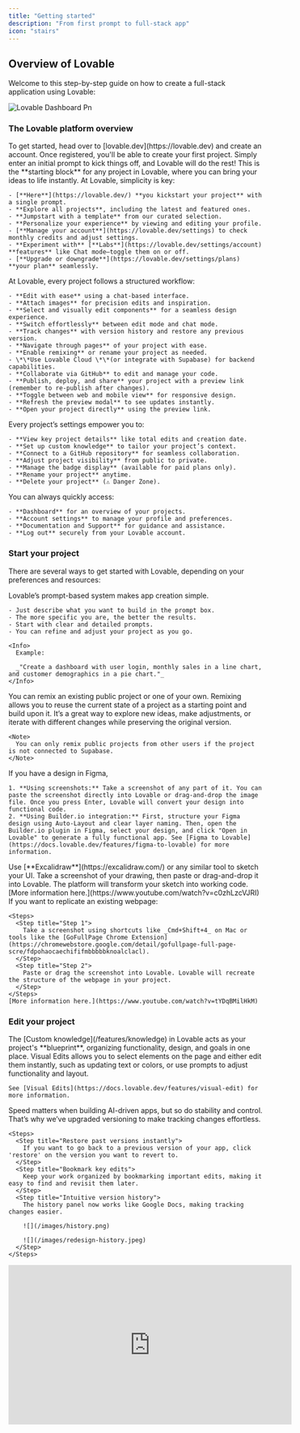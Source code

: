 ```yaml
---
title: "Getting started"
description: "From first prompt to full-stack app"
icon: "stairs"
---
```


## Overview of Lovable

Welcome to this step-by-step guide on how to create a full-stack application using Lovable:

![Lovable Dashboard Pn](/images/lovable-dashboard.png)

### The Lovable platform overview

<AccordionGroup>
  <Accordion title="Create your first project">
    <Steps>
      <Step title="Step 1">
        To get started, head over to [lovable.dev](https://lovable.dev) and create an account. Once registered, you'll be able to create your first project.
      </Step>
      <Step title="Step 2">
        Simply enter an initial prompt to kick things off, and Lovable will do the rest! This is the **starting block** for any project in Lovable, where you can bring your ideas to life instantly.
      </Step>
    </Steps>
  </Accordion>
  <Accordion title="Lovable dashboard">
    At Lovable, simplicity is key:

    - [**Here**](https://lovable.dev/) **you kickstart your project** with a single prompt.
    - **Explore all projects**, including the latest and featured ones.
    - **Jumpstart with a template** from our curated selection.
    - **Personalize your experience** by viewing and editing your profile.
    - [**Manage your account**](https://lovable.dev/settings) to check monthly credits and adjust settings.
    - **Experiment with** [**Labs**](https://lovable.dev/settings/account) **features** like Chat mode—toggle them on or off.
    - [**Upgrade or downgrade**](https://lovable.dev/settings/plans) **your plan** seamlessly.
  </Accordion>
  <Accordion title="Project overview">
    At Lovable, every project follows a structured workflow:

    - **Edit with ease** using a chat-based interface.
    - **Attach images** for precision edits and inspiration.
    - **Select and visually edit components** for a seamless design experience.
    - **Switch effortlessly** between edit mode and chat mode.
    - **Track changes** with version history and restore any previous version.
    - **Navigate through pages** of your project with ease.
    - **Enable remixing** or rename your project as needed.
    - \*\*Use Lovable Cloud \*\*(or integrate with Supabase) for backend capabilities.
    - **Collaborate via GitHub** to edit and manage your code.
    - **Publish, deploy, and share** your project with a preview link (remember to re-publish after changes).
    - **Toggle between web and mobile view** for responsive design.
    - **Refresh the preview modal** to see updates instantly.
    - **Open your project directly** using the preview link.
  </Accordion>
  <Accordion title="Project settings">
    Every project’s settings empower you to:

    - **View key project details** like total edits and creation date.
    - **Set up custom knowledge** to tailor your project’s context.
    - **Connect to a GitHub repository** for seamless collaboration.
    - **Adjust project visibility** from public to private.
    - **Manage the badge display** (available for paid plans only).
    - **Rename your project** anytime.
    - **Delete your project** (⚠️ Danger Zone).
  </Accordion>
  <Accordion title="Project quick access">
    You can always quickly access:

    - **Dashboard** for an overview of your projects.
    - **Account settings** to manage your profile and preferences.
    - **Documentation and Support** for guidance and assistance.
    - **Log out** securely from your Lovable account.
  </Accordion>
</AccordionGroup>

### Start your project

There are several ways to get started with Lovable, depending on your preferences and resources:

<AccordionGroup>
  <Accordion title="Prompt">
    Lovable’s prompt-based system makes app creation simple.

    - Just describe what you want to build in the prompt box.
    - The more specific you are, the better the results.
    - Start with clear and detailed prompts.
    - You can refine and adjust your project as you go.

    <Info>
      Example:

      _"Create a dashboard with user login, monthly sales in a line chart, and customer demographics in a pie chart."_
    </Info>
  </Accordion>
  <Accordion title="Remix an existing project">
    You can remix an existing public project or one of your own. Remixing allows you to reuse the current state of a project as a starting point and build upon it. It’s a great way to explore new ideas, make adjustments, or iterate with different changes while preserving the original version.

    <Note>
      You can only remix public projects from other users if the project is not connected to Supabase.
    </Note>
  </Accordion>
  <Accordion title="Using Figma">
    If you have a design in Figma,

    1. **Using screenshots:** Take a screenshot of any part of it. You can paste the screenshot directly into Lovable or drag-and-drop the image file. Once you press Enter, Lovable will convert your design into functional code.
    2. **Using Builder.io integration:** First, structure your Figma design using Auto-Layout and clear layer naming. Then, open the Builder.io plugin in Figma, select your design, and click "Open in Lovable" to generate a fully functional app. See [Figma to Lovable](https://docs.lovable.dev/features/figma-to-lovable) for more information.
  </Accordion>
  <Accordion title="Using a sketch">
    <Steps>
      <Step title="Step 1">
        Use [**Excalidraw**](https://excalidraw.com/) or any similar tool to sketch your UI.
      </Step>
      <Step title="Step 2">
        Take a screenshot of your drawing, then paste or drag-and-drop it into Lovable. The platform will transform your sketch into working code.
      </Step>
    </Steps>
    [More information here.](https://www.youtube.com/watch?v=c0zhLzcVJRI)
  </Accordion>
  <Accordion title="Cloning a website or application">
    If you want to replicate an existing webpage:

    <Steps>
      <Step title="Step 1">
        Take a screenshot using shortcuts like _Cmd+Shift+4_ on Mac or tools like the [GoFullPage Chrome Extension](https://chromewebstore.google.com/detail/gofullpage-full-page-scre/fdpohaocaechififmbbbbbknoalclacl).
      </Step>
      <Step title="Step 2">
        Paste or drag the screenshot into Lovable. Lovable will recreate the structure of the webpage in your project.
      </Step>
    </Steps>
    [More information here.](https://www.youtube.com/watch?v=tYDqBMilHkM)
  </Accordion>
</AccordionGroup>

### Edit your project

<AccordionGroup>
  <Accordion title="Add custom knowledge to your project">
    The [Custom knowledge](/features/knowledge) in Lovable acts as your project's **blueprint**, organizing functionality, design, and goals in one place.
  </Accordion>
  <Accordion title="Use Visual Edits">
    Visual Edits allows you to select elements on the page and either edit them instantly, such as updating text or colors, or use prompts to adjust functionality and layout.

    See [Visual Edits](https://docs.lovable.dev/features/visual-edit) for more information.
  </Accordion>
  <Accordion title="Revert a change">
    Speed matters when building AI-driven apps, but so do stability and control. That’s why we’ve upgraded versioning to make tracking changes effortless.

    <Steps>
      <Step title="Restore past versions instantly">
        If you want to go back to a previous version of your app, click 'restore' on the version you want to revert to.
      </Step>
      <Step title="Bookmark key edits">
        Keep your work organized by bookmarking important edits, making it easy to find and revisit them later.
      </Step>
      <Step title="Intuitive version history">
        The history panel now works like Google Docs, making tracking changes easier.

        ![](/images/history.png)

        ![](/images/redesign-history.jpeg)
      </Step>
    </Steps>
  </Accordion>
  <Accordion title="Add animation component with 21st dev">
    <iframe width="560" height="315" src="https://www.youtube.com/embed/MJ9pB741sXw?si=7vPZVpe0TyHIgTLp" title="YouTube video player" frameborder="0" allow="accelerometer; autoplay; clipboard-write; encrypted-media; gyroscope; picture-in-picture; web-share" referrerpolicy="strict-origin-when-cross-origin" allowfullscreen />
  </Accordion>
  <Accordion title="Add images to prompt">
    Attach images directly to the chat to add context to your prompts. This makes it easier to illustrate ideas or concepts that are better shown than described.

    <iframe width="100%" height="315" src="https://www.youtube.com/embed/uaGnrK5Dkkc" title="YouTube video player" frameborder="0" allow="accelerometer; autoplay; clipboard-write; encrypted-media; gyroscope; picture-in-picture" allowfullscreen />
  </Accordion>
  <Accordion title="Add a new page to your project">
    <iframe width="100%" height="315" src="https://www.youtube.com/embed/h6vnvFKzd0Y?si=cw_zapDQW3hQfVOc" title="YouTube video player" frameborder="0" allow="accelerometer; autoplay; clipboard-write; encrypted-media; gyroscope; picture-in-picture; web-share" referrerpolicy="strict-origin-when-cross-origin" allowfullscreen />
  </Accordion>
  <Accordion title="Refactor code">
    <iframe width="100%" height="315" src="https://www.youtube.com/embed/epVlkdNSVrs?si=ufy8WTXkPcpbhkW6" title="YouTube video player" frameborder="0" allow="accelerometer; autoplay; clipboard-write; encrypted-media; gyroscope; picture-in-picture; web-share" referrerpolicy="strict-origin-when-cross-origin" allowfullscreen />
  </Accordion>
  <Accordion title="Connect to GitHub">
    Integrate your project with GitHub to iterate on your application seamlessly. You can make code changes in GitHub or your preferred IDE while keeping everything in sync with Lovable.

    <iframe width="100%" height="315" src="https://www.youtube.com/embed/zgNkhU4SYgQ" title="YouTube video player" frameborder="0" allow="accelerometer; autoplay; clipboard-write; encrypted-media; gyroscope; picture-in-picture" allowfullscreen />

    See [GitHub integration](https://docs.lovable.dev/integrations/git-integration) for more information.
  </Accordion>
</AccordionGroup>

### Add fullstack capabilities to your project

<AccordionGroup>
  <Accordion title="Connect a backend">
    If you need to add backend capabilities to your application, you can:

    - Connect to Lovable's built-in backend -  [Lovable Cloud](https://docs.lovable.dev/features/cloud)
    - Use Lovable's native [Supabase integration](https://docs.lovable.dev/integrations/supabase)
  </Accordion>
  <Accordion title="Add payment capabilities to your application with Stripe">
    There are many ways to connect Stripe to Lovable, but the most straight-forward way is to utilize Stripe's built in payment links. See [Stripe integration](https://docs.lovable.dev/integrations/stripe) for more information.
  </Accordion>
  <Accordion title="Add email capabilities with Resend">
    <iframe width="100%" height="315" src="https://www.youtube.com/embed/w5Xq-Kvt3J0?si=wdSxtbhg3-uH3NZt" title="YouTube video player" frameborder="0" allow="accelerometer; autoplay; clipboard-write; encrypted-media; gyroscope; picture-in-picture; web-share" referrerpolicy="strict-origin-when-cross-origin" allowfullscreen />

    See [Resend integration](https://docs.lovable.dev/integrations/resend) for more information.
  </Accordion>
</AccordionGroup>

### Deploy and publish your project

<AccordionGroup>
  <Accordion title="Set up SEO">
    Check out [SEO documentation](https://docs.lovable.dev/features/seo) to ensure all SEO capabilities are properly enabled.
  </Accordion>
  <Accordion title="Add a custom domain">
    You can add a custom domain using:

    - Entri (native to Lovable)
    - Netlify
    - Vercel
    - Namecheap

    See [Custom domain](https://docs.lovable.dev/features/custom-domain) for more information.
  </Accordion>
  <Accordion title="Publish my project">
    When your project is ready, publish it to generate a shareable URL. This makes it easy to showcase your application or share it with collaborators and stakeholders.

    <iframe width="100%" height="315" src="https://www.youtube.com/embed/GFtWVXkZDTw" title="YouTube video player" frameborder="0" allow="accelerometer; autoplay; clipboard-write; encrypted-media; gyroscope; picture-in-picture" allowfullscreen />

    See [Publish](https://docs.lovable.dev/features/publish) for more information.
  </Accordion>
</AccordionGroup>